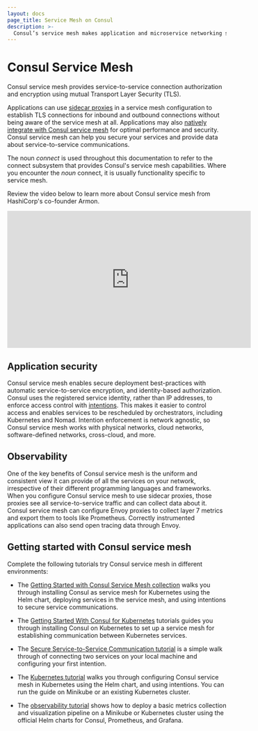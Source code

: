 ```yaml
---
layout: docs
page_title: Service Mesh on Consul
description: >-
  Consul’s service mesh makes application and microservice networking secure and observable with identity-based authentication, mutual TLS (mTLS) encryption, and explicit service-to-service authorization enforced by sidecar proxies. Learn how Consul’s service mesh works and get started on VMs or Kubernetes.
---
```


# Consul Service Mesh

Consul service mesh provides service-to-service connection authorization and
encryption using mutual Transport Layer Security (TLS).

Applications can use [sidecar proxies](/consul/docs/connect/proxies) in a service mesh configuration to
establish TLS connections for inbound and outbound connections without being aware of the service mesh at all. 
Applications may also [natively integrate with Consul service mesh](/consul/docs/connect/native) for optimal performance and security. 
Consul service mesh can help you secure your services and provide data about service-to-service communications.

The noun _connect_ is used throughout this documentation to refer to the connect
subsystem that provides Consul's service mesh capabilities.
Where you encounter the _noun_ connect, it is usually functionality specific to
service mesh.

Review the video below to learn more about Consul service mesh from HashiCorp's co-founder Armon.

<iframe
  src="https://www.youtube.com/embed/8T8t4-hQY74"
  frameborder="0"
  allowfullscreen="true"
  width="560"
  height="315"
></iframe>

## Application security

Consul service mesh enables secure deployment best-practices with automatic
service-to-service encryption, and identity-based authorization.
Consul uses the registered service identity, rather than IP addresses, to
enforce access control with [intentions](/consul/docs/connect/intentions). This
makes it easier to control access and enables services to be
rescheduled by orchestrators, including Kubernetes and Nomad. Intention
enforcement is network agnostic, so Consul service mesh works with physical networks, cloud
networks, software-defined networks, cross-cloud, and more.

## Observability

One of the key benefits of Consul service mesh is the uniform and consistent view it can
provide of all the services on your network, irrespective of their different
programming languages and frameworks. When you configure Consul service mesh to use
sidecar proxies, those proxies see all service-to-service traffic and can
collect data about it. Consul service mesh can configure Envoy proxies to collect
layer 7 metrics and export them to tools like Prometheus. Correctly instrumented
applications can also send open tracing data through Envoy.

## Getting started with Consul service mesh

Complete the following tutorials try Consul service mesh in different environments:

- The [Getting Started with Consul Service Mesh collection](/consul/tutorials/kubernetes-deploy/service-mesh?utm_source=docs)
  walks you through installing Consul as service mesh for Kubernetes using the Helm
  chart, deploying services in the service mesh, and using intentions to secure service
  communications.
  
- The [Getting Started With Consul for Kubernetes](/consul/tutorials/get-started-kubernetes?utm_source=docs) tutorials guides you through installing Consul on Kubernetes to set up a service mesh for establishing communication between Kubernetes services. 

- The [Secure Service-to-Service Communication tutorial](/consul/tutorials/developer-mesh/service-mesh-with-envoy-proxy?utm_source=docs)
  is a simple walk through of connecting two services on your local machine
  and configuring your first intention.

- The [Kubernetes tutorial](/consul/tutorials/kubernetes/kubernetes-minikube?utm_source=docs)
  walks you through configuring Consul service mesh in Kubernetes using the Helm
  chart, and using intentions. You can run the guide on Minikube or an existing
  Kubernetes cluster.

- The [observability tutorial](/consul/tutorials/kubernetes/kubernetes-layer7-observability)
  shows how to deploy a basic metrics collection and visualization pipeline on
  a Minikube or Kubernetes cluster using the official Helm charts for Consul,
  Prometheus, and Grafana.
